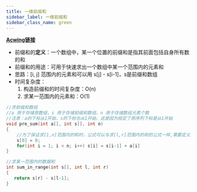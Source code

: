 ```yaml
---
title: 一维前缀和
sidebar_label: 一维前缀和
sidebar_class_name: green
---
```



[**Acwing链接**](https://www.acwing.com/activity/content/problem/content/829/)

+ 前缀和的**定义**：一个数组中，某一个位置的前缀和是指其前面包括自身所有数的和
+ 前缀和的用途：可用于快速求出一个数组中某一个范围内的元素和
+ 思路：[i, j] 范围内的元素和可以用 s[j] - s[i-1]，s是前缀和数组
+ 时间复杂度：
    1. 构造前缀和的时间复杂度：O(n)
    2. 求某一范围内的元素和：O(1)

<Tabs>
<TabItem value="求前缀和" label="求前缀和" default>

```cpp
//求前缀和数组
//a 用于存储原数组，s 用于存储前缀和数组，n 用于存储数组元素个数
//注意：a的下标从1开始，s的下标也从1开始，这是因为规定了原序列下标是从1开始
void pre_sum(int a[], int s[], int n)
{
    //为了保证求[1,n]范围内的和时，公式可以与求[l,r]范围内的和的公式一样,需要定义s[0] = 0
    s[0] = 0;
    for(int i = 1; i < n; i++) s[i] = s[i-1] + a[i] 
}
```
</TabItem>
<TabItem value="求某一范围内的元素和" label="求某一范围内的元素和">

```cpp
//求某一范围内的数据和
int sum_in_range(int s[], int l, int r)
{
   return s[r] - s[l-1]; 
}
```

</TabItem>
</Tabs>